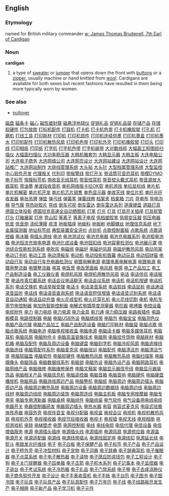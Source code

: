 ==English==
===Etymology===
named for British military commander [[w: James Thomas Brudenell, 7th Earl of Cardigan]]

===Noun===
'''cardigan'''
# a type of [[sweater]] or [[jumper]] that opens down the front with [[button]]s or a [[zipper]], usually machine or hand knitted from [[wool]]. Cardigans are available for both sexes but recent fashions have resulted in them being more typically worn by women.

===See also===
*[[pullover]]

{{wikipedia}}
[http://www.02188888888.com/itcp002/001.htm 磁盘]
[http://www.02188888888.com/itcp002/002.htm 磁条卡]
[http://www.02188888888.com/itcp002/003.htm 磁心]
[http://www.02188888888.com/itcp002/004.htm 磁性塑封膜]
[http://www.02188888888.com/itcp002/005.htm 磁悬浮地球仪]
[http://www.02188888888.com/itcp002/006.htm 促销礼品]
[http://www.02188888888.com/itcp002/007.htm 促销礼品袋]
[http://www.02188888888.com/itcp002/008.htm 存储产品]
[http://www.02188888888.com/itcp002/009.htm 存储软硬件]
[http://www.02188888888.com/itcp002/010.htm 打包放款]
[http://www.02188888888.com/itcp002/011.htm 打标机配件]
[http://www.02188888888.com/itcp002/012.htm 打鼓机]
[http://www.02188888888.com/itcp002/013.htm 打卡机]
[http://www.02188888888.com/itcp002/014.htm 打卡机色带]
[http://www.02188888888.com/itcp002/015.htm 打卡机橡胶辊]
[http://www.02188888888.com/itcp002/016.htm 打孔机]
[http://www.02188888888.com/itcp002/017.htm 打磨机]
[http://www.02188888888.com/itcp002/018.htm 打线工具]
[http://www.02188888888.com/itcp002/019.htm 打印耗材]
[http://www.02188888888.com/itcp002/020.htm 打印机]
[http://www.02188888888.com/itcp002/021.htm 打印机部件]
[http://www.02188888888.com/itcp002/022.htm 打印机连续供墨]
[http://www.02188888888.com/itcp002/023.htm 打印机墨盒]
[http://www.02188888888.com/itcp002/024.htm 打印机墨水]
[http://www.02188888888.com/itcp002/025.htm 打印机配件]
[http://www.02188888888.com/itcp002/026.htm 打印机散热风扇]
[http://www.02188888888.com/itcp002/027.htm 打印机色带]
[http://www.02188888888.com/itcp002/028.htm 打印机外壳]
[http://www.02188888888.com/itcp002/029.htm 打印机橡胶辊]
[http://www.02188888888.com/itcp002/030.htm 打印头]
[http://www.02188888888.com/itcp002/031.htm 打印线]
[http://www.02188888888.com/itcp002/032.htm 打印相纸]
[http://www.02188888888.com/itcp002/033.htm 打印纸]
[http://www.02188888888.com/itcp002/034.htm 打字机]
[http://www.02188888888.com/itcp002/035.htm 打字机色带]
[http://www.02188888888.com/itcp002/036.htm 打字机碳带]
[http://www.02188888888.com/itcp002/037.htm 大对数线缆]
[http://www.02188888888.com/itcp002/038.htm 大幅面工程图纸扫描仪]
[http://www.02188888888.com/itcp002/039.htm 大幅面扫描仪]
[http://www.02188888888.com/itcp002/040.htm 大功率稳压器]
[http://www.02188888888.com/itcp002/041.htm 大韩机箱套包]
[http://www.02188888888.com/itcp002/042.htm 大韩显示器]
[http://www.02188888888.com/itcp002/043.htm 大韩主板]
[http://www.02188888888.com/itcp002/044.htm 大连电脑公司]
[http://www.02188888888.com/itcp002/045.htm 大连电子商务]
[http://www.02188888888.com/itcp002/046.htm 大连网络公司]
[http://www.02188888888.com/itcp002/047.htm 大连网页设计]
[http://www.02188888888.com/itcp002/048.htm 大连网站建设]
[http://www.02188888888.com/itcp002/049.htm 大连网站设计]
[http://www.02188888888.com/itcp002/050.htm 大连网站推广]
[http://www.02188888888.com/itcp002/051.htm 大连网站制作]
[http://www.02188888888.com/itcp002/052.htm 大排挡管理系统]
[http://www.02188888888.com/itcp002/053.htm 大头贴]
[http://www.02188888888.com/itcp002/054.htm 大头针]
[http://www.02188888888.com/itcp002/055.htm 大型档案管理系统]
[http://www.02188888888.com/itcp002/056.htm 大型监控中心软件开发]
[http://www.02188888888.com/itcp002/057.htm 代理报关]
[http://www.02188888888.com/itcp002/058.htm 代列印]
[http://www.02188888888.com/itcp002/059.htm 带报警线]
[http://www.02188888888.com/itcp002/060.htm 带灯开关]
[http://www.02188888888.com/itcp002/061.htm 带话筒可音恐耳机]
[http://www.02188888888.com/itcp002/062.htm 带模DYMO电子标签]
[http://www.02188888888.com/itcp002/063.htm 带膜标签机]
[http://www.02188888888.com/itcp002/064.htm 带收音无线耳机]
[http://www.02188888888.com/itcp002/065.htm 带音控耳机]
[http://www.02188888888.com/itcp002/066.htm 带音控头戴式耳机]
[http://www.02188888888.com/itcp002/067.htm 带音源放大器耳机]
[http://www.02188888888.com/itcp002/068.htm 带油墨]
[http://www.02188888888.com/itcp002/069.htm 单波段收音机]
[http://www.02188888888.com/itcp002/070.htm 单机网络版卡拉OK软]
[http://www.02188888888.com/itcp002/071.htm 单机游戏]
[http://www.02188888888.com/itcp002/072.htm 单拉鼠标线]
[http://www.02188888888.com/itcp002/073.htm 单片机]
[http://www.02188888888.com/itcp002/074.htm 单片机解密]
[http://www.02188888888.com/itcp002/075.htm 单片机开发]
[http://www.02188888888.com/itcp002/076.htm 单片机芯片销售]
[http://www.02188888888.com/itcp002/077.htm 单色显示器]
[http://www.02188888888.com/itcp002/078.htm 单收天线]
[http://www.02188888888.com/itcp002/079.htm 单位片机]
[http://www.02188888888.com/itcp002/080.htm 单纤光纤收发器]
[http://www.02188888888.com/itcp002/081.htm 单张吊牌]
[http://www.02188888888.com/itcp002/082.htm 弹垫]
[http://www.02188888888.com/itcp002/083.htm 弹弓线]
[http://www.02188888888.com/itcp002/084.htm 弹簧笔]
[http://www.02188888888.com/itcp002/085.htm 弹簧线圈]
[http://www.02188888888.com/itcp002/086.htm 档案夹]
[http://www.02188888888.com/itcp002/087.htm 档案箱]
[http://www.02188888888.com/itcp002/088.htm 刀片]
[http://www.02188888888.com/itcp002/089.htm 导电布]
[http://www.02188888888.com/itcp002/090.htm 导电泡棉]
[http://www.02188888888.com/itcp002/091.htm 导气膜]
[http://www.02188888888.com/itcp002/092.htm 导热矽胶片]
[http://www.02188888888.com/itcp002/093.htm 导线]
[http://www.02188888888.com/itcp002/094.htm 倒车可视]
[http://www.02188888888.com/itcp002/095.htm 倒车雷达]
[http://www.02188888888.com/itcp002/096.htm 倒车雷达系列]
[http://www.02188888888.com/itcp002/097.htm 道康键盘]
[http://www.02188888888.com/itcp002/098.htm 道路灯具]
[http://www.02188888888.com/itcp002/099.htm 德国立体投影]
[http://www.02188888888.com/itcp002/100.htm 德国坦克高速全自动晒图机]
[http://www.02188888888.com/itcp002/101.htm 灯笔]
[http://www.02188888888.com/itcp002/102.htm 灯光]
[http://www.02188888888.com/itcp002/103.htm 灯具]
[http://www.02188888888.com/itcp002/104.htm 灯具开关插座]
[http://www.02188888888.com/itcp002/105.htm 灯具软管]
[http://www.02188888888.com/itcp002/106.htm 灯头]
[http://www.02188888888.com/itcp002/107.htm 灯箱展架]
[http://www.02188888888.com/itcp002/108.htm 灯座]
[http://www.02188888888.com/itcp002/109.htm 登山扣]
[http://www.02188888888.com/itcp002/110.htm 等离子]
[http://www.02188888888.com/itcp002/111.htm 等离子电视]
[http://www.02188888888.com/itcp002/112.htm 低档塑胶笔]
[http://www.02188888888.com/itcp002/113.htm 低频变压器]
[http://www.02188888888.com/itcp002/114.htm 低压电器]
[http://www.02188888888.com/itcp002/115.htm 低音]
[http://www.02188888888.com/itcp002/116.htm 低音炮]
[http://www.02188888888.com/itcp002/117.htm 涤纶薄膜]
[http://www.02188888888.com/itcp002/118.htm 底漆]
[http://www.02188888888.com/itcp002/119.htm 地板插座]
[http://www.02188888888.com/itcp002/120.htm 地板料]
[http://www.02188888888.com/itcp002/121.htm 地板刷]
[http://www.02188888888.com/itcp002/122.htm 地脚螺丝]
[http://www.02188888888.com/itcp002/123.htm 地理信息系统]
[http://www.02188888888.com/itcp002/124.htm 地下金属探测器]
[http://www.02188888888.com/itcp002/125.htm 地址标签纸]
[http://www.02188888888.com/itcp002/126.htm 典型装置安全评价]
[http://www.02188888888.com/itcp002/127.htm 点钞机]
[http://www.02188888888.com/itcp002/128.htm 点歌控制面板]
[http://www.02188888888.com/itcp002/129.htm 点歌系统]
[http://www.02188888888.com/itcp002/130.htm 点歌遥控器]
[http://www.02188888888.com/itcp002/131.htm 电冰箱]
[http://www.02188888888.com/itcp002/132.htm 电插头源线]
[http://www.02188888888.com/itcp002/133.htm 电池]
[http://www.02188888888.com/itcp002/134.htm 电池测试仪]
[http://www.02188888888.com/itcp002/135.htm 电池充电器]
[http://www.02188888888.com/itcp002/136.htm 电池充电器系列]
[http://www.02188888888.com/itcp002/137.htm 电池柜电池箱]
[http://www.02188888888.com/itcp002/138.htm 电池恒流充放电电源]
[http://www.02188888888.com/itcp002/139.htm 电池化成设备]
[http://www.02188888888.com/itcp002/140.htm 电池钮扣线]
[http://www.02188888888.com/itcp002/141.htm 电池容量检测仪]
[http://www.02188888888.com/itcp002/142.htm 电池展示罩]
[http://www.02188888888.com/itcp002/143.htm 电池综合性能检测系统]
[http://www.02188888888.com/itcp002/144.htm 电吹风]
[http://www.02188888888.com/itcp002/145.htm 电磁阀]
[http://www.02188888888.com/itcp002/146.htm 电磁炉]
[http://www.02188888888.com/itcp002/147.htm 电磁炉风扇]
[http://www.02188888888.com/itcp002/148.htm 电磁炉散热风扇]
[http://www.02188888888.com/itcp002/149.htm 电动吊架]
[http://www.02188888888.com/itcp002/150.htm 电动订书机]
[http://www.02188888888.com/itcp002/151.htm 电动工具]
[http://www.02188888888.com/itcp002/152.htm 电动滑板车]
[http://www.02188888888.com/itcp002/153.htm 电动机]
[http://www.02188888888.com/itcp002/154.htm 电动投影机银幕]
[http://www.02188888888.com/itcp002/155.htm 电动玩具]
[http://www.02188888888.com/itcp002/156.htm 电动招财猫]
[http://www.02188888888.com/itcp002/157.htm 电动自行车]
[http://www.02188888888.com/itcp002/158.htm 电动自行车充电器检测仪]
[http://www.02188888888.com/itcp002/159.htm 电镀电解电源]
[http://www.02188888888.com/itcp002/160.htm 电镀电离电解电源]
[http://www.02188888888.com/itcp002/161.htm 电镀电源]
[http://www.02188888888.com/itcp002/162.htm 电镀用整流器]
[http://www.02188888888.com/itcp002/163.htm 电镀整流器]
[http://www.02188888888.com/itcp002/164.htm 电耳]
[http://www.02188888888.com/itcp002/165.htm 电饭煲]
[http://www.02188888888.com/itcp002/166.htm 电饭煲面板]
[http://www.02188888888.com/itcp002/167.htm 电风扇]
[http://www.02188888888.com/itcp002/168.htm 电感]
[http://www.02188888888.com/itcp002/169.htm 电工产品加工]
[http://www.02188888888.com/itcp002/170.htm 电工产品制造设备]
[http://www.02188888888.com/itcp002/171.htm 电工仪器仪表]
[http://www.02188888888.com/itcp002/172.htm 电焊机风扇]
[http://www.02188888888.com/itcp002/173.htm 电焊机用散热风扇]
[http://www.02188888888.com/itcp002/174.htm 电话]
[http://www.02188888888.com/itcp002/175.htm 电话伴侣]
[http://www.02188888888.com/itcp002/176.htm 电话报警]
[http://www.02188888888.com/itcp002/177.htm 电话传真拦截系统]
[http://www.02188888888.com/itcp002/178.htm 电话会议电话聊天]
[http://www.02188888888.com/itcp002/179.htm 电话会议系统]
[http://www.02188888888.com/itcp002/180.htm 电话机]
[http://www.02188888888.com/itcp002/181.htm 电话机按键]
[http://www.02188888888.com/itcp002/182.htm 电话机系列]
[http://www.02188888888.com/itcp002/183.htm 电话交换机]
[http://www.02188888888.com/itcp002/184.htm 电话举报受理]
[http://www.02188888888.com/itcp002/185.htm 电话卡]
[http://www.02188888888.com/itcp002/186.htm 电话录音系统]
[http://www.02188888888.com/itcp002/187.htm 电话软线]
[http://www.02188888888.com/itcp002/188.htm 电话鼠标]
[http://www.02188888888.com/itcp002/189.htm 电话通话录音监听]
[http://www.02188888888.com/itcp002/190.htm 电话线]
[http://www.02188888888.com/itcp002/191.htm 电话语音查询系统]
[http://www.02188888888.com/itcp002/192.htm 电话语音短信增值]
[http://www.02188888888.com/itcp002/193.htm 电话语音识别系统]
[http://www.02188888888.com/itcp002/194.htm 电话语音自动通知]
[http://www.02188888888.com/itcp002/195.htm 电话自动充值]
[http://www.02188888888.com/itcp002/196.htm 电火花成型机]
[http://www.02188888888.com/itcp002/197.htm 电火花穿孔机]
[http://www.02188888888.com/itcp002/198.htm 电火花线切割]
[http://www.02188888888.com/itcp002/199.htm 电机]
[http://www.02188888888.com/itcp002/200.htm 电机专用节电控制器]
[http://www.02188888888.com/itcp002/201.htm 电加热智能控制器]
[http://www.02188888888.com/itcp002/202.htm 电解式电镀厚度测量器]
[http://www.02188888888.com/itcp002/203.htm 电抗器]
[http://www.02188888888.com/itcp002/204.htm 电烤箱]
[http://www.02188888888.com/itcp002/205.htm 电控设备]
[http://www.02188888888.com/itcp002/206.htm 电缆附件]
[http://www.02188888888.com/itcp002/207.htm 电力]
[http://www.02188888888.com/itcp002/208.htm 电力电缆]
[http://www.02188888888.com/itcp002/209.htm 电力电源]
[http://www.02188888888.com/itcp002/210.htm 电力金具]
[http://www.02188888888.com/itcp002/211.htm 电力通]
[http://www.02188888888.com/itcp002/212.htm 电力稳压器]
[http://www.02188888888.com/itcp002/213.htm 电路板插件]
[http://www.02188888888.com/itcp002/214.htm 电路板模具]
[http://www.02188888888.com/itcp002/215.htm 电路控制器]
[http://www.02188888888.com/itcp002/216.htm 电脑]
[http://www.02188888888.com/itcp002/217.htm 电脑USB外设]
[http://www.02188888888.com/itcp002/218.htm 电脑绑线带]
[http://www.02188888888.com/itcp002/219.htm 电脑包]
[http://www.02188888888.com/itcp002/220.htm 电脑宝宝]
[http://www.02188888888.com/itcp002/221.htm 电脑测色仪]
[http://www.02188888888.com/itcp002/222.htm 电脑产品代理]
[http://www.02188888888.com/itcp002/223.htm 电脑产品加工]
[http://www.02188888888.com/itcp002/224.htm 电脑产品制造设备]
[http://www.02188888888.com/itcp002/225.htm 电脑打印耗材]
[http://www.02188888888.com/itcp002/226.htm 电脑袋]
[http://www.02188888888.com/itcp002/227.htm 电脑点歌]
[http://www.02188888888.com/itcp002/228.htm 电脑点歌系统]
[http://www.02188888888.com/itcp002/229.htm 电脑电池]
[http://www.02188888888.com/itcp002/230.htm 电脑电视接收盒]
[http://www.02188888888.com/itcp002/231.htm 电脑电源]
[http://www.02188888888.com/itcp002/232.htm 电脑读卡器]
[http://www.02188888888.com/itcp002/233.htm 电脑多媒体耳机]
[http://www.02188888888.com/itcp002/234.htm 电脑耳机]
[http://www.02188888888.com/itcp002/235.htm 电脑风扇]
[http://www.02188888888.com/itcp002/236.htm 电脑附件卡]
[http://www.02188888888.com/itcp002/237.htm 电脑高温瓷像技术]
[http://www.02188888888.com/itcp002/238.htm 电脑狗]
[http://www.02188888888.com/itcp002/239.htm 电脑挂件饰物]
[http://www.02188888888.com/itcp002/240.htm 电脑耗材]
[http://www.02188888888.com/itcp002/241.htm 电脑机箱]
[http://www.02188888888.com/itcp002/242.htm 电脑及配件]
[http://www.02188888888.com/itcp002/243.htm 电脑及周边设备]
[http://www.02188888888.com/itcp002/244.htm 电脑键盘]
[http://www.02188888888.com/itcp002/245.htm 电脑刻字机]
[http://www.02188888888.com/itcp002/246.htm 电脑冷却风扇]
[http://www.02188888888.com/itcp002/247.htm 电脑连接线]
[http://www.02188888888.com/itcp002/248.htm 电脑连线]
[http://www.02188888888.com/itcp002/249.htm 电脑零配件系列]
[http://www.02188888888.com/itcp002/250.htm 电脑麦克风]
[http://www.02188888888.com/itcp002/251.htm 电脑培训]
[http://www.02188888888.com/itcp002/252.htm 电脑配件]
[http://www.02188888888.com/itcp002/253.htm 电脑清洁剂]
[http://www.02188888888.com/itcp002/254.htm 电脑清洁气体]
[http://www.02188888888.com/itcp002/255.htm 电脑软磁盘]
[http://www.02188888888.com/itcp002/256.htm 电脑软件]
[http://www.02188888888.com/itcp002/257.htm 电脑软硬件]
[http://www.02188888888.com/itcp002/258.htm 电脑散热风扇]
[http://www.02188888888.com/itcp002/259.htm 电脑散热系统]
[http://www.02188888888.com/itcp002/260.htm 电脑扫描笔]
[http://www.02188888888.com/itcp002/261.htm 电脑摄像头]
[http://www.02188888888.com/itcp002/262.htm 电脑饰品]
[http://www.02188888888.com/itcp002/263.htm 电脑数据线系列]
[http://www.02188888888.com/itcp002/264.htm 电脑锁]
[http://www.02188888888.com/itcp002/265.htm 电脑外设]
[http://www.02188888888.com/itcp002/266.htm 电脑外设产品]
[http://www.02188888888.com/itcp002/267.htm 电脑网路耳机]
[http://www.02188888888.com/itcp002/268.htm 电脑网络产品]
[http://www.02188888888.com/itcp002/269.htm 电脑维修]
[http://www.02188888888.com/itcp002/270.htm 电脑维修保养]
[http://www.02188888888.com/itcp002/271.htm 电脑文稿架]
[http://www.02188888888.com/itcp002/272.htm 电脑显示器信号线]
[http://www.02188888888.com/itcp002/273.htm 电脑显示器装饰品]
[http://www.02188888888.com/itcp002/274.htm 电脑相关产品]
[http://www.02188888888.com/itcp002/275.htm 电脑信息机]
[http://www.02188888888.com/itcp002/276.htm 电脑遥控器]
[http://www.02188888888.com/itcp002/277.htm 电脑音箱]
[http://www.02188888888.com/itcp002/278.htm 电脑音响]
[http://www.02188888888.com/itcp002/279.htm 电脑硬件]
[http://www.02188888888.com/itcp002/280.htm 电脑硬盘播放机]
[http://www.02188888888.com/itcp002/281.htm 电脑用品]
[http://www.02188888888.com/itcp002/282.htm 电脑游戏周边产品]
[http://www.02188888888.com/itcp002/283.htm 电脑整机]
[http://www.02188888888.com/itcp002/284.htm 电脑纸]
[http://www.02188888888.com/itcp002/285.htm 电脑周边]
[http://www.02188888888.com/itcp002/286.htm 电脑周边插头]
[http://www.02188888888.com/itcp002/287.htm 电脑周边产品]
[http://www.02188888888.com/itcp002/288.htm 电脑周边散热系统]
[http://www.02188888888.com/itcp002/289.htm 电脑周边设备]
[http://www.02188888888.com/itcp002/290.htm 电脑周边数据线]
[http://www.02188888888.com/itcp002/291.htm 电脑周边线]
[http://www.02188888888.com/itcp002/292.htm 电脑周边线材]
[http://www.02188888888.com/itcp002/293.htm 电脑周边线缆]
[http://www.02188888888.com/itcp002/294.htm 电脑周边装饰]
[http://www.02188888888.com/itcp002/295.htm 电脑周连线]
[http://www.02188888888.com/itcp002/296.htm 电脑主机板]
[http://www.02188888888.com/itcp002/297.htm 电脑专用按摩器]
[http://www.02188888888.com/itcp002/298.htm 电脑专用夹]
[http://www.02188888888.com/itcp002/299.htm 电脑专用清新器]
[http://www.02188888888.com/itcp002/300.htm 电脑桌椅]
[http://www.02188888888.com/itcp002/301.htm 电脑组件]
[http://www.02188888888.com/itcp002/302.htm 电脑组装]
[http://www.02188888888.com/itcp002/303.htm 电气软件]
[http://www.02188888888.com/itcp002/304.htm 电气设备用电线电缆]
[http://www.02188888888.com/itcp002/305.htm 电器开关]
[http://www.02188888888.com/itcp002/306.htm 电器控制器研发]
[http://www.02188888888.com/itcp002/307.htm 电器周边插头]
[http://www.02188888888.com/itcp002/308.htm 电热水器]
[http://www.02188888888.com/itcp002/309.htm 电容]
[http://www.02188888888.com/itcp002/310.htm 电容式麦克风]
[http://www.02188888888.com/itcp002/311.htm 电容式驻极体传声器]
[http://www.02188888888.com/itcp002/312.htm 电容外壳]
[http://www.02188888888.com/itcp002/313.htm 电视伴音宝]
[http://www.02188888888.com/itcp002/314.htm 电视分配器]
[http://www.02188888888.com/itcp002/315.htm 电视盒]
[http://www.02188888888.com/itcp002/316.htm 电视会议]
[http://www.02188888888.com/itcp002/317.htm 电视机]
[http://www.02188888888.com/itcp002/318.htm 电视机散热风扇]
[http://www.02188888888.com/itcp002/319.htm 电视机外壳]
[http://www.02188888888.com/itcp002/320.htm 电视接收器]
[http://www.02188888888.com/itcp002/321.htm 电视节目接收器]
[http://www.02188888888.com/itcp002/322.htm 电视卡]
[http://www.02188888888.com/itcp002/323.htm 电视墙]
[http://www.02188888888.com/itcp002/324.htm 电视天线]
[http://www.02188888888.com/itcp002/325.htm 电视相册]
[http://www.02188888888.com/itcp002/326.htm 电视游戏机]
[http://www.02188888888.com/itcp002/327.htm 电锁]
[http://www.02188888888.com/itcp002/328.htm 电梯壁虎]
[http://www.02188888888.com/itcp002/329.htm 电筒]
[http://www.02188888888.com/itcp002/330.htm 电网控制柜]
[http://www.02188888888.com/itcp002/331.htm 电线]
[http://www.02188888888.com/itcp002/332.htm 电线电缆]
[http://www.02188888888.com/itcp002/333.htm 电信代理]
[http://www.02188888888.com/itcp002/334.htm 电信设备]
[http://www.02188888888.com/itcp002/335.htm 电信增值服务]
[http://www.02188888888.com/itcp002/336.htm 电源]
[http://www.02188888888.com/itcp002/337.htm 电源插头插座]
[http://www.02188888888.com/itcp002/338.htm 电源插头线]
[http://www.02188888888.com/itcp002/339.htm 电源插座]
[http://www.02188888888.com/itcp002/340.htm 电源风扇]
[http://www.02188888888.com/itcp002/341.htm 电源供应器]
[http://www.02188888888.com/itcp002/342.htm 电源盒]
[http://www.02188888888.com/itcp002/343.htm 电源开关]
[http://www.02188888888.com/itcp002/344.htm 电源适配器]
[http://www.02188888888.com/itcp002/345.htm 电源线]
[http://www.02188888888.com/itcp002/346.htm 电源线带插头]
[http://www.02188888888.com/itcp002/347.htm 电源线固定座]
[http://www.02188888888.com/itcp002/348.htm 电源线扣]
[http://www.02188888888.com/itcp002/349.htm 电源延长线]
[http://www.02188888888.com/itcp002/350.htm 电熨斗]
[http://www.02188888888.com/itcp002/351.htm 电致发光纤维线]
[http://www.02188888888.com/itcp002/352.htm 电子]
[http://www.02188888888.com/itcp002/353.htm 电子白板]
[http://www.02188888888.com/itcp002/354.htm 电子保健产品]
[http://www.02188888888.com/itcp002/355.htm 电子标签]
[http://www.02188888888.com/itcp002/356.htm 电子产品]
[http://www.02188888888.com/itcp002/357.htm 电子产品设计]
[http://www.02188888888.com/itcp002/358.htm 电子秤外壳]
[http://www.02188888888.com/itcp002/359.htm 电子冲型材料]
[http://www.02188888888.com/itcp002/360.htm 电子宠物]
[http://www.02188888888.com/itcp002/361.htm 电子词典]
[http://www.02188888888.com/itcp002/362.htm 电子辞典]
[http://www.02188888888.com/itcp002/363.htm 电子辞典耳机]
[http://www.02188888888.com/itcp002/364.htm 电子催眠器]
[http://www.02188888888.com/itcp002/365.htm 电子点菜系统]
[http://www.02188888888.com/itcp002/366.htm 电子电子散热器]
[http://www.02188888888.com/itcp002/367.htm 电子读物]
[http://www.02188888888.com/itcp002/368.htm 电子感应防盗钱包]
[http://www.02188888888.com/itcp002/369.htm 电子工程设计]
[http://www.02188888888.com/itcp002/370.htm 电子狗]
[http://www.02188888888.com/itcp002/371.htm 电子关门提醒器]
[http://www.02188888888.com/itcp002/372.htm 电子回单箱]
[http://www.02188888888.com/itcp002/373.htm 电子击箭]
[http://www.02188888888.com/itcp002/374.htm 电子积木系列]
[http://www.02188888888.com/itcp002/375.htm 电子记事本]
[http://www.02188888888.com/itcp002/376.htm 电子监控器]
[http://www.02188888888.com/itcp002/377.htm 电子讲台]
[http://www.02188888888.com/itcp002/378.htm 电子考试系统]
[http://www.02188888888.com/itcp002/379.htm 电子冷热箱]
[http://www.02188888888.com/itcp002/380.htm 电子礼品]
[http://www.02188888888.com/itcp002/381.htm 电子门禁系统]
[http://www.02188888888.com/itcp002/382.htm 电子琴]
[http://www.02188888888.com/itcp002/383.htm 电子去痒消肿仪]
[http://www.02188888888.com/itcp002/384.htm 电子商务软件开发]
[http://www.02188888888.com/itcp002/385.htm 电子设计]
[http://www.02188888888.com/itcp002/386.htm 电子手表收音机]
[http://www.02188888888.com/itcp002/387.htm 电子手帐]
[http://www.02188888888.com/itcp002/388.htm 电子台历]
[http://www.02188888888.com/itcp002/389.htm 电子图书]
[http://www.02188888888.com/itcp002/390.htm 电子图书馆]
[http://www.02188888888.com/itcp002/391.htm 电子玩具]
[http://www.02188888888.com/itcp002/392.htm 电子玩具产品]
[http://www.02188888888.com/itcp002/393.htm 电子玩具配件]
[http://www.02188888888.com/itcp002/394.htm 电子万年历]
[http://www.02188888888.com/itcp002/395.htm 电子线]
[http://www.02188888888.com/itcp002/396.htm 电子线路板开发生产]
[http://www.02188888888.com/itcp002/397.htm 电子相册]
[http://www.02188888888.com/itcp002/398.htm 电子新产品]
[http://www.02188888888.com/itcp002/399.htm 电子学习机]
[http://www.02188888888.com/itcp002/400.htm 电子元件]